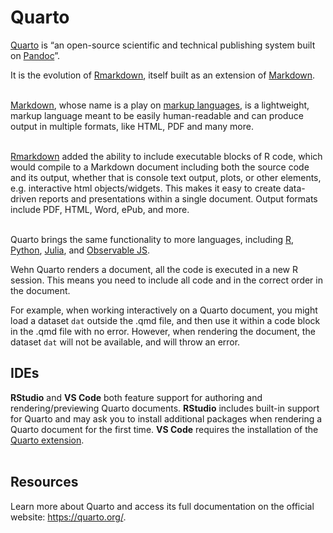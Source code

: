 # Quarto

[Quarto](https://quarto.org/){target="_blank"} is "an open-source scientific and 
technical publishing system built on 
[Pandoc](https://pandoc.org/){target="_blank"}".

It is the evolution of 
[Rmarkdown](https://rmarkdown.rstudio.com/){target="_blank"}, itself built as 
an extension of [Markdown](https://www.markdownguide.org/){target="_blank"}.
<br><br>

[Markdown](https://en.wikipedia.org/wiki/Markdown){target="_blank"}, whose name 
is a play on 
[markup languages](https://en.wikipedia.org/wiki/Markup_language){target="_blank"}, 
is a lightweight, markup language meant to be easily human-readable and can
produce output in multiple formats, like HTML, PDF and many more.
<br><br>

[Rmarkdown](https://rmarkdown.rstudio.com/){target="_blank"} added the ability 
to include executable blocks of R code, which would compile to a Markdown 
document including both the source code and its output, whether that is console 
text output, plots, or other elements, e.g. interactive html objects/widgets. 
This makes it easy to create data-driven reports and presentations within a 
single document. Output formats include PDF, HTML, Word, ePub, and more.
<br><br>

Quarto brings the same functionality to more languages, including 
[R](https://www.r-project.org/){target="_blank"}, 
[Python](https://www.python.org/){target="_blank"},
[Julia](https://julialang.org/){target="_blank"}, and 
[Observable JS](https://observablehq.com/){target="_blank"}.

::: callout-important
Wehn Quarto renders a document, all the code is executed in a new R session. This means you need to
include all code and in the correct order in the document.

For example, when working interactively on a Quarto document, you might load a dataset `dat`
outside the .qmd file, and then use it within a code block in the .qmd file with no error. However,
when rendering the document, the dataset `dat` will not be available, and will throw an error.
:::

## IDEs

**RStudio** and **VS Code** both feature support for authoring and rendering/previewing
Quarto documents. **RStudio** includes built-in support for Quarto and may ask you to 
install additional packages when rendering a Quarto document for the first time.
**VS Code** requires the installation of the 
[Quarto extension](https://marketplace.visualstudio.com/items?itemName=quarto.quarto).
<br><br>

## Resources

Learn more about Quarto and access its full documentation on the official 
website: [https://quarto.org/](https://quarto.org/){target="_blank"}.
